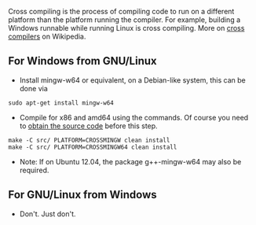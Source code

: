 Cross compiling is the process of compiling code to run on a different platform than the platform running the compiler. For example, building a Windows runnable while running Linux is cross compiling. More on [http://en.wikipedia.org/wiki/Cross_compiler cross compilers] on Wikipedia.


== For Windows from GNU/Linux ==
* Install mingw-w64 or equivalent, on a Debian-like system, this can be done via
 sudo apt-get install mingw-w64
* Compile for x86 and amd64 using the commands. Of course you need to [[Obtain development version#Download via SVN|obtain the source code]] before this step.
 make -C src/ PLATFORM=CROSSMINGW clean install
 make -C src/ PLATFORM=CROSSMINGW64 clean install

* Note: If on Ubuntu 12.04, the package g++-mingw-w64 may also be required.

== For GNU/Linux from Windows ==
* Don't. Just don't.